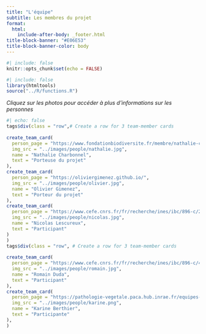 ```yaml
---
title: "L'équipe"
subtitle: Les membres du projet
format: 
  html: 
    include-after-body: _footer.html
title-block-banner: "#E06E53"
title-block-banner-color: body
---
```


```r
#| include: false
knitr::opts_chunk$set(echo = FALSE)
```

```r
#| include: false
library(htmltools)
source("../R/functions.R")
```


<!-- # Notre équipe -->

*Cliquez sur les photos pour accéder à plus d'informations sur les personnes*

```r
#| echo: false
tags$div(class = "row",# Create a row for 3 team-member cards
         
create_team_card(
  person_page = "https://www.fondationbiodiversite.fr/membre/nathalie-charbonnel/",
  img_src = "../images/people/nathalie.jpg",
  name = "Nathalie Charbonnel",
  text = "Porteuse du projet"
),
create_team_card(
  person_page = "https://oliviergimenez.github.io/",
  img_src = "../images/people/olivier.jpg",
  name = "Olivier Gimenez",
  text = "Porteur du projet"
),
create_team_card(
  person_page = "https://www.cefe.cnrs.fr/fr/recherche/ines/ibc/896-c/2818-nicolas-lescureux",
  img_src = "../images/people/nicolas.jpg",
  name = "Nicolas Lescureux",
  text = "Participant"
)
)
tags$div(class = "row", # Create a row for 3 team-member cards
         
create_team_card(
  person_page = "https://www.cefe.cnrs.fr/fr/recherche/ines/ibc/896-c/4287-romain-duda",
  img_src = "../images/people/romain.jpg",
  name = "Romain Duda",
  text = "Participant"
),
create_team_card(
  person_page = "https://pathologie-vegetale.paca.hub.inrae.fr/equipes-de-recherche/virologie/equipe-virologie/berthier-karine",
  img_src = "../images/people/karine.png",
  name = "Karine Berthier",
  text = "Participante"
),
)
```

